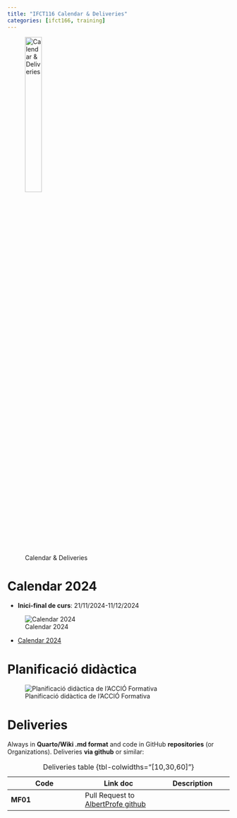 ```yaml
---
title: "IFCT116 Calendar & Deliveries"
categories: [ifct166, training]
---
```



![Calendar & Deliveries](/images/home/deliveries.jpg){width="30%"}

# Calendar 2024

- **Inici-final de curs**: 21/11/2024-11/12/2024


![Calendar 2024](/images/ifct166-24/calendari.png)


- [Calendar 2024](/images/ifcd0210-24/Calendari%202024.pdf)

# Planificació didàctica


![Planificació didàctica de l’ACCIÓ Formativa]()

# Deliveries

Always in **Quarto/Wiki .md format** and code in GitHub **repositories** (or Organizations). Deliveries **via github** or similar:

::: {.column-page-right}
| Code | Link doc | Description|
|---|---|---|
| **MF01**  | Pull Request to [AlbertProfe github](https://github.com/AlbertProfe){.external target='_blank'}  |  |
: Deliveries table {tbl-colwidths="[10,30,60]"}
:::